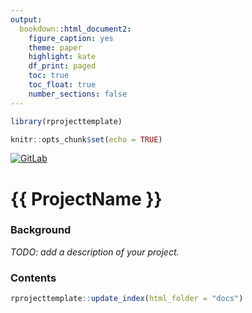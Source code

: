 ```yaml
---
output: 
  bookdown::html_document2:
    figure_caption: yes
    theme: paper
    highlight: kate
    df_print: paged
    toc: true
    toc_float: true
    number_sections: false
---
```


```r
library(rprojecttemplate)

knitr::opts_chunk$set(echo = TRUE)
```

<!-- Modify link to GitLab. -->
<!-- badges: start -->
[![GitLab](https://badgen.net/badge/icon/gitlab?icon=gitlab&label)](#TODO)
<!-- badges: end -->

# {{ ProjectName }}

### Background
<!-- Add a description of your project. -->
*TODO: add a description of your project.*

### Contents

<!-- Run rprojecttemplate::update_index() to update contents page -->

```r
rprojecttemplate::update_index(html_folder = "docs")
```
